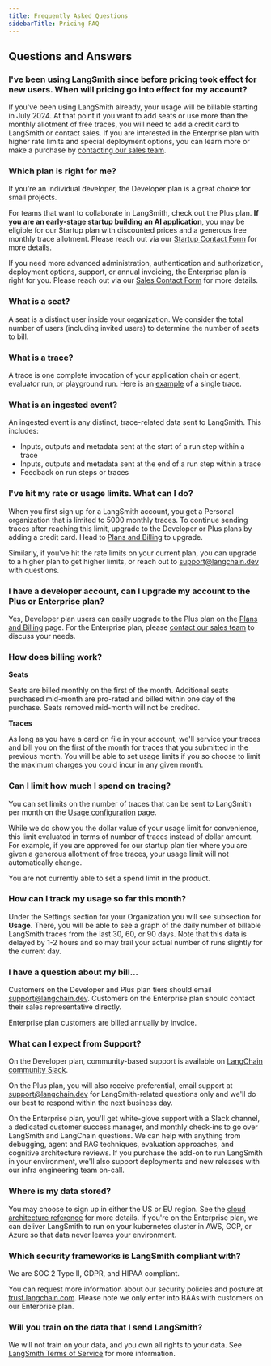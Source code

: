 ```yaml
---
title: Frequently Asked Questions
sidebarTitle: Pricing FAQ
---
```


## Questions and Answers

### I've been using LangSmith since before pricing took effect for new users. When will pricing go into effect for my account?

If you've been using LangSmith already, your usage will be billable starting in July 2024. At that point if you want to add seats or use more than the monthly allotment of free traces, you will need to add a credit card to LangSmith or contact sales. If you are interested in the Enterprise plan with higher rate limits and special deployment options, you can learn more or make a purchase by [contacting our sales team](https://www.langchain.com/contact-sales).

### Which plan is right for me?

If you're an individual developer, the Developer plan is a great choice for small projects.

For teams that want to collaborate in LangSmith, check out the Plus plan. **If you are an early-stage startup building an AI application**, you may be eligible for our Startup plan with discounted prices and a generous free monthly trace allotment. Please reach out via our [Startup Contact Form](https://airtable.com/app8ZrGLtHAtFVO1o/pagfLAmdTz4ep7TGu/form) for more details.

If you need more advanced administration, authentication and authorization, deployment options, support, or annual invoicing, the Enterprise plan is right for you. Please reach out via our [Sales Contact Form](https://www.langchain.com/contact-sales) for more details.

### What is a seat?

A seat is a distinct user inside your organization. We consider the total number of users (including invited users) to determine the number of seats to bill.

### What is a trace?

A trace is one complete invocation of your application chain or agent, evaluator run, or playground run. Here is an [example](https://smith.langchain.com/public/17c24270-9f74-47e7-b70c-d508afc448fa/r) of a single trace.

### What is an ingested event?

An ingested event is any distinct, trace-related data sent to LangSmith. This includes:

* Inputs, outputs and metadata sent at the start of a run step within a trace
* Inputs, outputs and metadata sent at the end of a run step within a trace
* Feedback on run steps or traces

### I've hit my rate or usage limits. What can I do?

When you first sign up for a LangSmith account, you get a Personal organization that is limited to 5000 monthly traces. To continue sending traces after reaching this limit, upgrade to the Developer or Plus plans by adding a credit card. Head to [Plans and Billing](https://smith.langchain.com/settings/payments) to upgrade.

Similarly, if you've hit the rate limits on your current plan, you can upgrade to a higher plan to get higher limits, or reach out to [support@langchain.dev](mailto:support@langchain.dev) with questions.

### I have a developer account, can I upgrade my account to the Plus or Enterprise plan?

Yes, Developer plan users can easily upgrade to the Plus plan on the [Plans and Billing](https://smith.langchain.com/settings/payments) page. For the Enterprise plan, please [contact our sales team](https://www.langchain.com/contact-sales) to discuss your needs.

### How does billing work?

**Seats**

Seats are billed monthly on the first of the month. Additional seats purchased mid-month are pro-rated and billed within one day of the purchase. Seats removed mid-month will not be credited.

**Traces**

As long as you have a card on file in your account, we'll service your traces and bill you on the first of the month for traces that you submitted in the previous month. You will be able to set usage limits if you so choose to limit the maximum charges you could incur in any given month.

### Can I limit how much I spend on tracing?

You can set limits on the number of traces that can be sent to LangSmith per month on the [Usage configuration](https://smith.langchain.com/settings/payments) page.

<Note>
  While we do show you the dollar value of your usage limit for convenience, this limit evaluated in terms of number of traces instead of dollar amount. For example, if you are approved for our startup plan tier where you are given a generous allotment of free traces, your usage limit will not automatically change.

  You are not currently able to set a spend limit in the product.
</Note>

### How can I track my usage so far this month?

Under the Settings section for your Organization you will see subsection for **Usage**. There, you will be able to see a graph of the daily number of billable LangSmith traces from the last 30, 60, or 90 days. Note that this data is delayed by 1-2 hours and so may trail your actual number of runs slightly for the current day.

### I have a question about my bill...

Customers on the Developer and Plus plan tiers should email [support@langchain.dev](mailto:support@langchain.dev). Customers on the Enterprise plan should contact their sales representative directly.

Enterprise plan customers are billed annually by invoice.

### What can I expect from Support?

On the Developer plan, community-based support is available on [LangChain community Slack](https://www.langchain.com/join-community).

On the Plus plan, you will also receive preferential, email support at [support@langchain.dev](mailto:support@langchain.dev) for LangSmith-related questions only and we'll do our best to respond within the next business day.

On the Enterprise plan, you'll get white-glove support with a Slack channel, a dedicated customer success manager, and monthly check-ins to go over LangSmith and LangChain questions. We can help with anything from debugging, agent and RAG techniques, evaluation approaches, and cognitive architecture reviews. If you purchase the add-on to run LangSmith in your environment, we'll also support deployments and new releases with our infra engineering team on-call.

### Where is my data stored?

You may choose to sign up in either the US or EU region. See the [cloud architecture reference](/langsmith/cloud-architecture-and-scalability) for more details. If you're on the Enterprise plan, we can deliver LangSmith to run on your kubernetes cluster in AWS, GCP, or Azure so that data never leaves your environment.

### Which security frameworks is LangSmith compliant with?

We are SOC 2 Type II, GDPR, and HIPAA compliant.

You can request more information about our security policies and posture at [trust.langchain.com](https://trust.langchain.com). Please note we only enter into BAAs with customers on our Enterprise plan.

### Will you train on the data that I send LangSmith?

We will not train on your data, and you own all rights to your data. See [LangSmith Terms of Service](https://langchain.dev/terms-of-service) for more information.
